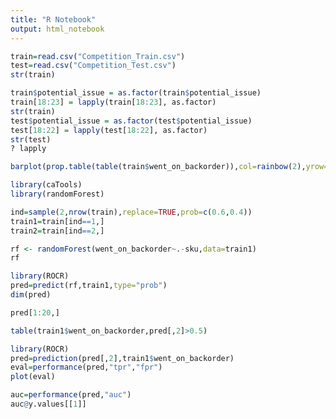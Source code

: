 ---
title: "R Notebook"
output: html_notebook
---

```{r}
train=read.csv("Competition_Train.csv")
test=read.csv("Competition_Test.csv")
str(train)
```

```{r}
train$potential_issue = as.factor(train$potential_issue)
train[18:23] = lapply(train[18:23], as.factor)
str(train)
test$potential_issue = as.factor(test$potential_issue)
test[18:22] = lapply(test[18:22], as.factor)
str(test)
? lapply
```
```{r}
barplot(prop.table(table(train$went_on_backorder)),col=rainbow(2),yrow=c(0,0.7),main="class distribution")
```


```{r}
library(caTools)
library(randomForest)
```


```{r}
ind=sample(2,nrow(train),replace=TRUE,prob=c(0.6,0.4))
train1=train[ind==1,]
train2=train[ind==2,]
```


```{r}

rf <- randomForest(went_on_backorder~.-sku,data=train1)
rf
```

```{r}
library(ROCR)
pred=predict(rf,train1,type="prob")
dim(pred)
```
```{r}
pred[1:20,]
```
```{r}
table(train1$went_on_backorder,pred[,2]>0.5)
```



```{r}
library(ROCR)
pred=prediction(pred[,2],train1$went_on_backorder)
eval=performance(pred,"tpr","fpr")
plot(eval)


```

```{r}
auc=performance(pred,"auc")
auc@y.values[[1]]
```

